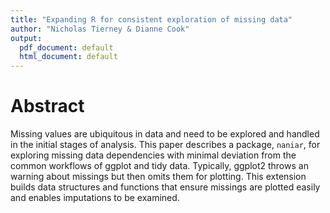 ```yaml
---
title: "Expanding R for consistent exploration of missing data"
author: "Nicholas Tierney & Dianne Cook"
output:
  pdf_document: default
  html_document: default
---
```


# Abstract

Missing values are ubiquitous in data and need to be explored and handled in the initial stages of analysis. This paper describes a package, `naniar`, for exploring missing data dependencies with minimal deviation from the common workflows of ggplot and tidy data. Typically, ggplot2 throws an warning about missings but then omits them for plotting. This extension builds data structures and functions that ensure missings are plotted easily and enables imputations to be examined.